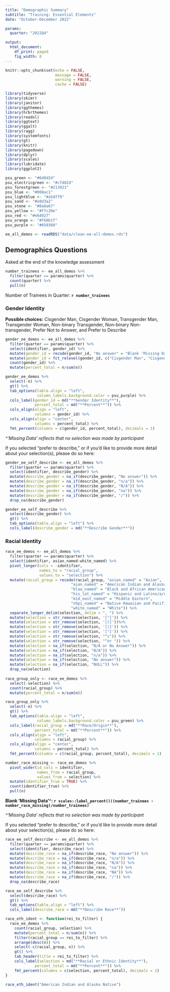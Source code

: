 ```yaml
---
title: "Demographic Summary"
subtitle: "Training: Essential Elements"
date: "October-December 2022"

params:
  quarter: "2022Q4"

output: 
  html_document:
    df_print: paged
    fig_width: 8
---
```


```r
knitr::opts_chunk$set(echo = FALSE,
                      message = FALSE,
                      warning = FALSE,
                      cache = FALSE)
```

```r
library(tidyverse)
library(skimr)
library(janitor)
library(ggthemes)
library(hrbrthemes)
library(readxl)
library(ggtext)
library(ggalt)
library(ragg)
library(systemfonts)
library(gt)
library(knitr)
library(pagedown)
library(dplyr)
library(scales)
library(lubridate)
library(ggplot2)
```

```r
psu_green <- "#6d8d24"
psu_electricgreen <- "#cfd82d"
psu_forestgreen <- "#213921"
psu_blue <- "#008ac1"
psu_lightblue <- "#a5dff9"
psu_sand <- "#e8d3a2"
psu_stone <- "#8a8a67"
psu_yellow <- "#ffc20e"
psu_red <- "#e64927"
psu_orange <- "#f68b1f"
psu_purple <- "#650360"
```

```r
ee_all_demos <- readRDS("data/clean-ee-all-demos.rds")
```

## Demographics Questions
Asked at the end of the knowledge assessment

```r
number_trainees <- ee_all_demos %>% 
  filter(quarter == params$quarter) %>% 
  count(quarter) %>% 
  pull(n)
```

Number of Trainees in Quarter: **`r number_trainees`**

### Gender Identity

**Possible choices:** Cisgender Man, Cisgender Woman, Transgender Man, Transgender Woman, Non-binary Transgender, Non-binary Non-transgender, Prefer Not to Answer, and Prefer to Describe

```r
gender_ee_demos <- ee_all_demos %>% 
  filter(quarter == params$quarter) %>% 
  select(identifier, gender_id) %>% 
  mutate(gender_id = recode(gender_id, "No answer" = "Blank 'Missing Data'^")) %>%
  mutate(gender_id = fct_relevel(gender_id, c("Cisgender Man", "Cisgender Woman", "Transgender Man", "Transgender Woman", "Non-binary Transgender", "Non-binary Non-transgender", "Prefer Not to Answer", "Prefer to Describe", "Blank 'Missing Data'^"))) %>% 
  count(gender_id) %>% 
  mutate(percent_total = n/sum(n)) 

gender_ee_demos %>%  
  select(-n) %>% 
  gt() %>% 
  tab_options(table.align = "left",
              column_labels.background.color = psu_purple) %>% 
  cols_label(gender_id = md("**Gender Identity**"),
             percent_total = md("**Percent**")) %>% 
  cols_align(align = "left",
             columns = gender_id) %>% 
  cols_align(align = "center",
             columns = percent_total) %>% 
  fmt_percent(columns = c(gender_id, percent_total), decimals = 1)
```
*^'Missing Data' reflects that no selection was made by participant*


If you selected "prefer to describe," or if you'd like to provide more detail about your selection(s), please do so here:
```r
gender_ee_self_describe <- ee_all_demos %>% 
  filter(quarter == params$quarter) %>% 
  select(identifier, describe_gender) %>% 
  mutate(describe_gender = na_if(describe_gender, "No answer")) %>% 
  mutate(describe_gender = na_if(describe_gender, "n/a")) %>% 
  mutate(describe_gender = na_if(describe_gender, "N/A")) %>% 
  mutate(describe_gender = na_if(describe_gender, "na")) %>% 
  mutate(describe_gender = na_if(describe_gender, "/")) %>% 
  drop_na(describe_gender)

gender_ee_self_describe %>% 
  select(describe_gender) %>% 
  gt() %>% 
  tab_options(table.align = "left") %>% 
  cols_label(describe_gender = md("**Describe Gender**"))
```

### Racial Identity

```r
race_ee_demos <- ee_all_demos %>% 
  filter(quarter == params$quarter) %>% 
  select(identifier, asian_named:white_named) %>%
  pivot_longer(cols = -identifier,
               names_to = "racial_group",
               values_to = "selection") %>% 
  mutate(racial_group = recode(racial_group, "asian_named" = "Asian",
                             "aian_named" = "American Indian and Alaska Native",
                             "blaa_named" = "Black and African American",
                             "his_lat_named" = "Hispanic and Latino/a/e",
                             "mid_east_named" = "Middle Eastern",
                             "nhpi_named" = "Native Hawaiian and Pacific Islander",
                             "white_named" = "White")) %>% 
  separate_longer_delim(selection, delim = ", ") %>%  
  mutate(selection = str_remove(selection, '["]')) %>% 
  mutate(selection = str_remove(selection, '[(]'))%>% 
  mutate(selection = str_remove(selection, '[)]')) %>% 
  mutate(selection = str_remove(selection, '["]')) %>% 
  mutate(selection = str_remove(selection, "^c")) %>% 
  mutate(selection = str_remove(selection, "^or ")) %>% 
  mutate(selection = na_if(selection, "N/A or No Answer")) %>% 
  mutate(selection = na_if(selection, "N/A")) %>% 
  mutate(selection = na_if(selection, "n/a")) %>% 
  mutate(selection = na_if(selection, "No answer")) %>%
  mutate(selection = na_if(selection, "NULL")) %>% 
  drop_na(selection)
  
race_group_only <- race_ee_demos %>% 
  select(-selection) %>% 
  count(racial_group) %>% 
  mutate(percent_total = n/sum(n)) 

race_group_only %>%  
  select(-n) %>% 
  gt() %>% 
  tab_options(table.align = "left",
              column_labels.background.color = psu_green) %>% 
  cols_label(racial_group = md("**Race/Origin**"),
             percent_total = md("**Percent**")) %>% 
  cols_align(align = "left",
             columns = racial_group) %>% 
  cols_align(align = "center",
             columns = percent_total) %>% 
  fmt_percent(columns = c(racial_group, percent_total), decimals = 1)
```

```r
number_race_missing <- race_ee_demos %>% 
  pivot_wider(id_cols = identifier,
              names_from = racial_group,
              values_from = selection) %>% 
  mutate(identifier_true = TRUE) %>% 
  count(identifier_true) %>% 
  pull(n)
```
**Blank 'Missing Data'^: `r scales::label_percent()((number_trainees - number_race_missing)/number_trainees)`**

*^'Missing Data' reflects that no selection was made by participant*


If you selected "prefer to describe," or if you'd like to provide more detail about your selection(s), please do so here:

```r
race_ee_self_describe <- ee_all_demos %>% 
  filter(quarter == params$quarter) %>% 
  select(identifier, describe_race) %>% 
  mutate(describe_race = na_if(describe_race, "No answer")) %>% 
  mutate(describe_race = na_if(describe_race, "n/a")) %>% 
  mutate(describe_race = na_if(describe_race, "N/A")) %>% 
  mutate(describe_race = na_if(describe_race, "na")) %>% 
  mutate(describe_race = na_if(describe_race, "NA")) %>% 
  mutate(describe_race = na_if(describe_race, "/")) %>% 
  drop_na(describe_race)

race_ee_self_describe %>% 
  select(describe_race) %>% 
  gt() %>% 
  tab_options(table.align = "left") %>% 
  cols_label(describe_race = md("**Describe Race**"))
```

```r
race_eth_ident <- function(rei_to_filter) {
  race_ee_demos %>% 
    count(racial_group, selection) %>% 
    mutate(percent_total = n/sum(n)) %>%
    filter(racial_group == rei_to_filter) %>% 
    arrange(desc(n)) %>% 
    select(-c(racial_group, n)) %>% 
    gt() %>% 
    tab_header(title = rei_to_filter) %>% 
    cols_label(selection = md("**Racial or Ethnic Identity**"),
             percent_total = md("**Percent**")) %>% 
    fmt_percent(columns = c(selection, percent_total), decimals = 1)
}
```

```r
race_eth_ident("American Indian and Alaska Native")
```

